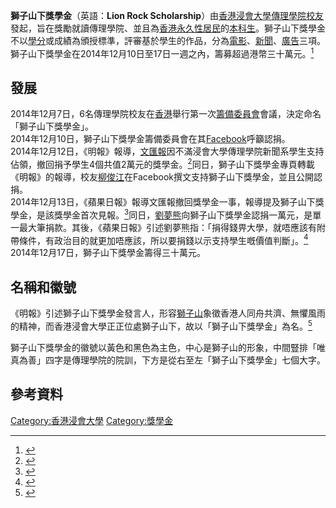 {{citation style|time=2014-12-15T03:38:21+00:00}}
{{inappropriate tone|time=2014-12-15T03:38:21+00:00}}
'''獅子山下獎學金'''（英語：'''Lion Rock Scholarship'''）由[[香港浸會大學|香港浸會大學]][[傳理學院|傳理學院]][[校友|校友]]發起，旨在獎勵就讀傳理學院、並且為[[香港永久性居民|香港永久性居民]]的[[本科生|本科生]]。獅子山下獎學金不以[[學分|學分]]或成績為頒授標準，評審基於學生的作品，分為[[電影|電影]]、[[新聞|新聞]]、[[廣告|廣告]]三項。獅子山下獎學金在2014年12月10日至17日一週之內，籌募超過港幣三十萬元。<ref>{{Cite web | url = http://www.facebook.com/lionrockscholarship | title = 專頁 | publisher = 獅子山下獎學金專頁 | access-date = 2014-12-14 | archive-date = 2019-08-14 | archive-url = https://web.archive.org/web/20190814185418/https://www.facebook.com/lionrockscholarship | dead-url = no }}</ref>

== 發展 ==
2014年12月7日，6名傳理學院校友在[[香港|香港]]舉行第一次[[籌備委員會|籌備委員會]]會議，決定命名「獅子山下獎學金」。<br />

2014年12月10日，獅子山下獎學金籌備委員會在其[[Facebook|Facebook]]呼籲認捐。<br />

2014年12月12日，《明報》報導，[[文匯報_(香港)|文匯報]]因不滿浸會大學傳理學院新聞系學生支持佔領，撤回捐予學生4個共值2萬元的獎學金。<ref>{{Cite web | url = http://news.mingpao.com/ins/浸大：《文匯報》撤回新聞系學生獎學金/web_tc/article/20141212/s00001/1418317068228 | title = 浸大：《文匯報》撤回新聞系學生獎學金 | publisher = 《明報》 | access-date = 2014-12-14 | archive-date = 2016-03-04 | archive-url = https://web.archive.org/web/20160304210635/http://news.mingpao.com/ins/%E6%B5%B8%E5%A4%A7%EF%BC%9A%E3%80%8A%E6%96%87%E5%8C%AF%E5%A0%B1%E3%80%8B%E6%92%A4%E5%9B%9E%E6%96%B0%E8%81%9E%E7%B3%BB%E5%AD%B8%E7%94%9F%E7%8D%8E%E5%AD%B8%E9%87%91/web_tc/article/20141212/s00001/1418317068228 | dead-url = no }}</ref>同日，獅子山下獎學金專頁轉載《明報》的報導，校友[[柳俊江|柳俊江]]在Facebook撰文支持獅子山下獎學金，並且公開認捐。<br />

2014年12月13日，《蘋果日報》報導文匯報撤回獎學金一事，報導提及獅子山下獎學金，是該獎學金首次見報。<ref>{{Cite web | url = http://hk.apple.nextmedia.com/news/art/20141213/18967555 | title = 不滿學生佔中　《文匯》撤浸大獎學金 | publisher = 《蘋果日報》 | access-date = 2014-12-14 | archive-date = 2015-06-06 | archive-url = https://web.archive.org/web/20150606144132/http://hk.apple.nextmedia.com/news/art/20141213/18967555 | dead-url = no }}</ref>同日，[[劉夢熊|劉夢熊]]向獅子山下獎學金認捐一萬元，是單一最大筆捐款。其後，《蘋果日報》引述劉夢熊指：「捐得錢畀大學，就唔應該有附帶條件，有政治目的就更加唔應該，所以要捐錢以示支持學生嘅價值判斷」。<ref>{{Cite web | url = http://hk.apple.nextmedia.com/news/art/20141216/18970952 | title = 尖啤捐錢浸大新聞系 | publisher = 《蘋果日報》 | access-date = 2014-12-19 | archive-date = 2017-08-24 | archive-url = https://web.archive.org/web/20170824232325/http://hk.apple.nextmedia.com/news/art/20141216/18970952 | dead-url = no }}</ref><br />

2014年12月17日，獅子山下獎學金籌得三十萬元。

== 名稱和徽號 ==

《明報》引述獅子山下獎學金發言人，形容[[獅子山_(香港)|獅子山]]象徵香港人同舟共濟、無懼風雨的精神，而香港浸會大學正正位處獅子山下，故以「獅子山下獎學金」為名。<ref>{{Cite web | url = http://news.mingpao.com/ins/浸會舊生籌組「獅子山下獎學金」%20批企業撤獎學金%20扼殺言論自由/web_tc/article/20141213/s00001/1418416517935 | title = 浸會舊生籌組「獅子山下獎學金」 批企業撤獎學金 扼殺言論自由 | publisher = 《明報》 | access-date = 2014-12-14 | archive-date = 2016-03-04 | archive-url = https://web.archive.org/web/20160304204602/http://news.mingpao.com/ins/%E6%B5%B8%E6%9C%83%E8%88%8A%E7%94%9F%E7%B1%8C%E7%B5%84%E3%80%8C%E7%8D%85%E5%AD%90%E5%B1%B1%E4%B8%8B%E7%8D%8E%E5%AD%B8%E9%87%91%E3%80%8D%20%E6%89%B9%E4%BC%81%E6%A5%AD%E6%92%A4%E7%8D%8E%E5%AD%B8%E9%87%91%20%E6%89%BC%E6%AE%BA%E8%A8%80%E8%AB%96%E8%87%AA%E7%94%B1/web_tc/article/20141213/s00001/1418416517935 | dead-url = no }}</ref>

獅子山下獎學金的徽號以黃色和黑色為主色，中心是獅子山的形象，中間豎排「唯真為善」四字是傳理學院的院訓，下方是從右至左「獅子山下獎學金」七個大字。

== 參考資料 ==



[[Category:香港浸會大學|Category:香港浸會大學]]
[[Category:獎學金|Category:獎學金]]